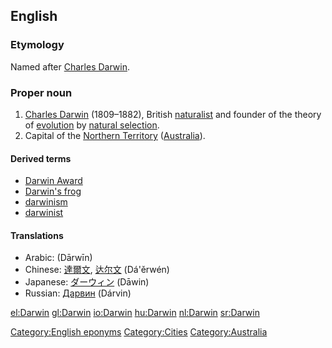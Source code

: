 ==English==
{{wikipedia}}

===Etymology===
Named after [[w:Charles Darwin|Charles Darwin]].

===Proper noun===
{{en-proper noun}}

# [[w:Charles Darwin|Charles Darwin]] (1809–1882), British [[naturalist]] and founder of the theory of [[evolution]] by [[natural selection]].
# Capital of the [[Northern Territory]] ([[Australia]]).

====Derived terms====
* [[Darwin Award]]
*[[Darwin's frog]]
* [[darwinism]]
* [[darwinist]]

====Translations====
* Arabic: {{Arab|[[داروين]]}} (Dārwīn) {{m}}
* Chinese: [[達爾文]], [[达尔文]] (Dá'ěrwén)
* Japanese: [[ダーウィン]] (Dāwin)
* Russian: [[Дарвин]] (Dárvin) {{m}}

[[Category:English eponyms]]
[[Category:Cities]]
[[Category:Australia]]

[[el:Darwin]]
[[gl:Darwin]]
[[io:Darwin]]
[[hu:Darwin]]
[[nl:Darwin]]
[[sr:Darwin]]